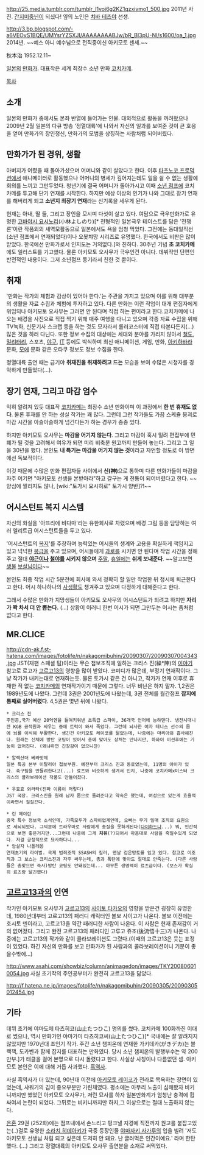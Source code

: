 http://25.media.tumblr.com/tumblr_l1voi6g2KZ1qzxivmo1_500.jpg
2011년 사진. [[간지]][[미중년]]이 되셨다! 옆의 노인은 [[치바 테츠야]] 선생.

http://3.bp.blogspot.com/-a6VEOvS1BQE/UMYsrYZSXJI/AAAAAAAABJw/bR_BI3pU-NI/s1600/oa_1.jpg
2014년. ~~예스 아니 예수님으로 전직중이신 아키모토 센세.~~

秋本治 1952.12.11~ 

[[일본]]의 [[만화가]]. 대표작은 세계 최장수 소년 만화 [[코치카메]].

[[목차]]
== 소개 ==
일본의 만화가 중에서도 본좌 반열에 들어가는 인물. 대외적으로 활동을 꺼려왔으나 2009년 2월 일본의 다큐 방송 '정열대륙'에 나와서 자신의 일과를 보여준 것이 큰 호응을 얻어 만화가의 장인정신, 만화가의 모범을 상징하는 사람처럼 되어버렸다.

== 만화가가 된 경위, 생활 ==
아버지가 어렸을 때 돌아가셨으며 어머니와 같이 살았다고 한다. 이후 [[타츠노코 프로덕션]]에서 애니메이터로 활동했으나 어머니의 병세가 깊어지는데도 일을 쉴 수 없는 생활에 회의를 느끼고 그만두었다. 청년기에 결국 어머니가 돌아가시고 이때 [[소년 점프]]에 코치카메를 투고해 단기 연재를 시작한다. 하지만 예상 이상의 인기가 나와 그대로 장기 연재를 해버리게 되고 '''소년지 최장기 연재'''라는 신기록을 세우게 된다.

현재는 아내, 딸 둘, 그리고 장인을 모시며 다섯이 살고 있다. 여담으로 극우만화가로 유명한 [[고바야시 요시노리]](小林よしのり)[* 전형적인 일본극우 테이스트를 담은 '전쟁론'이란 작품외의 새역모활동으로 일본에서도 욕을 엄청 먹었다. 그전에는 동대일직선(소년 점프에서 연재되었다)이나 오봇챠망 시리즈로 유명했다. 한국에서도 비판은 많이 받았다. 한국에선 만화가로서 인지도는 거의없다.]와 친하다. 30주년 기념 '''초 코치카메'''에도 일러스트를 기고했다. 물론 아키모토 오사무가 극우인건 아니다. 데뷔작인 단편인 반전적인 내용이다. 그저 소년점프 동기라서 친한 것 뿐이다. 

== 취재 ==
'만화는 작가의 체험과 감상이 있어야 한다.'는 주관을 가지고 있으며 이를 위해 대부분의 생활을 자료 수집과 체험에 투자하고 있다. 다른 만화는 이런 작업이 대개 편집자에게 위임되나 아키모토 오사무는 그러면 안 된다며 직접 하는 편이라고 한다.코치카메에 나오는 배경을 사진으로 직접 찍기 위해 매주 여행을 다니고 있으며 각종 자료 수집을 위해 TV녹화, 신문기사 스크랩 등을 하는 것도 모자라서 롤러코스터에 직접 타본다든지(...) 많은 것을 하러 다닌다. 또한 정보 수집의 대상에는 세대와 분야를 가리지 않아서 [[철도]], [[밀리터리]], 스포츠, [[야구]], [[IT]] 등에도 박식하며 최신 애니메이션, 게임, 만화, [[아키하바라]] 문화, [[모에]] 문화 같은 오타쿠 정보도 정보 수집을 한다.

정열대륙 출연 때는 급기야 '''취재진을 취재하려고 드는''' 모습을 보여 수많은 시청자를 경악하게 만들었다(...).

== 장기 연재, 그리고 마감 엄수 ==
익히 알려져 있듯 대표작 [[코치카메]]는 최장수 소년 만화이며 이 과정에서 '''한 번 휴재도 없다'''. 물론 휴재를 안 하는 성실 작가는 꽤 많다. 그런데 그런 작가들도 가끔 스케쥴 붕괴로 마감 시간을 아슬아슬하게 넘긴다든가 하는 경우가 종종 있다.

하지만 아키모토 오사무는 '''마감을 어기지 않는다'''. 그리고 마감이 혹시 밀려 편집부에 민폐가 될 것을 고려해서 여유가 되면 미리 비축분 원고까지 만들어 놓는다. 그리고 그 일을 30년을 했다. 본인도 '''내 특기는 마감을 어기지 않는 것'''이라고 자언할 정도로 이 방면에선 독보적이다.

이것 때문에 수많은 만화 편집자들 사이에서 '''신(神)'''으로 통하며 다른 만화가들이 마감을 자주 어기면 "아키모토 선생을 본받아라"하고 갈구는 게 전통이 되어버렸다고 한다. ~~양심에 찔리지도 않나, [wiki:"토가시 요시히로" 토가시 양반]?!~~ 

== 어시스턴트 복지 시스템 ==
자신의 화실을 '아뜨리에 비다마'라는 유한회사로 차렸으며 배경 그림 등을 담당하는 여러 엘리트급 어시스턴트들을 두고 있다. 

'어시스턴트의 [[복지]]'를 주창하며 능력있는 어시들의 생계와 고용을 확실하게 책임지고 있고 넉넉한 [[봉급]]을 주고 있으며, 어시들에게 [[과로]]를 시키면 안 된다며 작업 시간을 정해주고 절대 '''[[야근]]이나 [[철야]]를 시키지 않으며''' [[주말]], [[휴일]]에는 '''쉬게 보내준다'''. ~~알고보면 [[생불]] [[보살]]님이다~~

본인도 최종 작업 시간 5분전에 회사에 와서 정확히 할 일만 작업한 뒤 정시에 퇴근한다고 한다. 어시 하나하나의 [[사생활]]도 챙겨주고 있으며 다정하게 대해준다고 한다.

그래서 수많은 만화가 지망생들이 아키모토 오사무의 어시스턴트가 되려고 하지만 '''자리가 꽉 차서 더 안 뽑는다.''' (...) 상황이 이러니 한번 어시가 되면 그만두는 어시는 좀처럼 없다고 한다.

== MR.CLICE ==
http://cdn-ak.f.st-hatena.com/images/fotolife/n/nakagomibuhin/20090307/20090307004343.jpg
JST(재팬 스페셜 팀)이라는 무슨 첩보조직에 일하는 크리스 진(繰*陣)의 [http://ja.wikipedia.org/wiki/Mr.Clice 이야기] 참고로 로고가 [[고르고13]]의 영향을 많이 받았다. 코미디가 많은데, 부정기 연재작이다. 그냥 작가가 내키는대로 연재하는듯. 물론 토가시 같은 건 아니고, 작가가 연재 이후로 휴재한 적 없는 [[코치카메]]의 연재작가이기 때문에 그렇다. 너무 비난은 하지 말자. 
1,2권은 1989년도에 나왔다. 그런데 3권은 2001년도에 나왔는데, 3권 전체를 월간점프 '''잡지에 통째로 실어버렸다'''. 4,5권은 몇년 뒤에 나왔다. 

 * 크리스 진
 주인공,국가 예산 20억엔을 들여키워낸 초특급 스파이, 36개국 언어에 능하댄다. 냉전시대니깐 KGB 공작원과 싸우는 중에 트럭이 와서 죽었다. 그런데 뇌사한 여자 테니스 선수의 몸에 뇌를 이식해 부활한다. 생긴건 아키모토 레이코를 닮았는데, 나중에는 마리아와 흡사해진다. 원래는 신체에 방탄 코팅이 있어서 총에 맞아도 상처는 안나지만, 하와이 미션후에는 기능이 없어진다. (왜냐하면 긴장감이 없으니깐)

 * 알렉산더 베라맛체
 일본 특공 본부 이탈리아 첩보부원. 예전부터 크리스 진과 동료였는데, 11명의 아이가 있다. 축구팀을 만들려한다고(...) 료츠와 비슷하게 생겨서 인지, 나중에 코치카메x미스터 크리스의 콜라보레이션 작품도 만들어졌다. 

 * 우효효 와라타(진짜 이름이 저렇다)
 JST 국장. 크리스진을 원래 남자 몸으로 돌려준다고 약속은 했는데, 여성으로 있는게 효율적이라면서 질질끈다. 

 * 린 메이린
 중국 특수 정보국 소석인데, 가족모두가 스파이업계인데, 오빠는 무기 밀매 조직의 요원으로 세뇌되었다. 그덕분에 트라우마로 사람에게 총질을 못하게된다([[다이하드]]냐...) 뭐, 인간적으로 보면 좋은거지만...그런데 나중에 그게 '''치유'''(?)되어서 마음대로 사람을 죽일수있게 되었다. 저걸 긍정적으로 묘사하다니...
 * 암살자 나폴레옹
 연재초기의 라이벌. 국제 범죄조직 SSASH의 킬러, 맨날 검은망토를 입고 있다. 참고로 이조직과 그 보스는 크리스진과 자주 싸우는데, 총과 폭탄에 맞아도 절대로 안죽는다. (다른 사람들은 총맞으면 즉사)방탄 코팅도 안돼있는데... 아무튼 생명력이 료츠급이다. (보스가 확실히 료츠랑 닮긴했다)

== [[고르고13]]과의 인연 ==
작가인 아키모토 오사무가 [[고르고13]]의 [[사이토 타카오]]의 영향을 받은건 굉장히 유명한데, 1980년대부터 고르고13의 패러디 캐릭터인 볼보 사이고가 나온다. 볼보 이전에는 호시토 덴이라고, 고르고13을 약간 패러디한 사람이 나온다. 이 사람은 현재 존재감이 거의 없어졌다. 그리고 완전 고르고13의 패러디인 고루고 쥬조(後流悟十三)가 나온다. 나중에는 고르고13의 작가와 같이 콜라보레이션도 그렸다.(이때의 고르고13은 웃는 표정이 있었다. 하긴 자신의 만화를 보고 만화가가 된 사람과의 콜라보레이션이니 기분이 좋을수밖에...)

http://www.asahi.com/showbiz/column/animagedon/images/TKY200806010054.jpg
사실 초기작의 주인공부터가 완전히 고르고13을 닮았다.

http://f.hatena.ne.jp/images/fotolife/n/nakagomibuhin/20090305/20090305012454.jpg
== 기타 ==
데뷔 초기에 야마도메 타츠히코(山止たつひこ) 명의를 썼다. 코치카메 100화까진 이대로 썼으나, 역시 만화가인 야마가미 타츠히코씨(山上たつひこ)[* 국내에는 잘 알려지지 않았지만 1970년대 초인기 작가. 주간 소년 챔피온에 연재한 가키데카(がきデカ)는 블랙잭, 도카벤과 함께 잡지를 대표하는 만화였다. 당시 소년 챔피온의 발행부수는 약 200만부.]가 태클을 걸어 본명으로 다시 돌렸다고 한다. 사실상 사칭이나 다름없던 셈. 아키모토 본인은 이에 대해 거듭 사과했다. [[흑역사]].

사실 흑역사가 더 있는데, 90년대 이전에 [[아키모토 레이코]]가 전라로 목욕하는 장면이 있었는데, 샤워기의 김이 중요부분만 가린채였다. 평소에는 아무리 노출이 심해봤자 비키니까지만 했었던 아키모토 오사무가, 저런 묘사를 하자 일본만화계가 엄청난 충격에 휩싸여서 논란이 되었다. 그뒤로는 비키니까지만 하지,그 이상으로는 절대 노출하지 않는다.

[[은혼]] 29권 (252화)에는 점프내에서 손느리고 펑크낼 지경에 직전까지 원고를 붙잡고있는(..)걸로 유명한 [[소라치 히데아키]]가 극중 등장인물 [[야마자키 사가루]]의 입을 빌려 '저도 아키모토 선생님 처럼 되고 싶은데 도저히 안 돼요. 난 글러먹은 인간이예요.' 라며 한탄했다. (...) 그리고 정열대륙의 아키모토 오사무 출연분을 소재로 써먹었다. 

